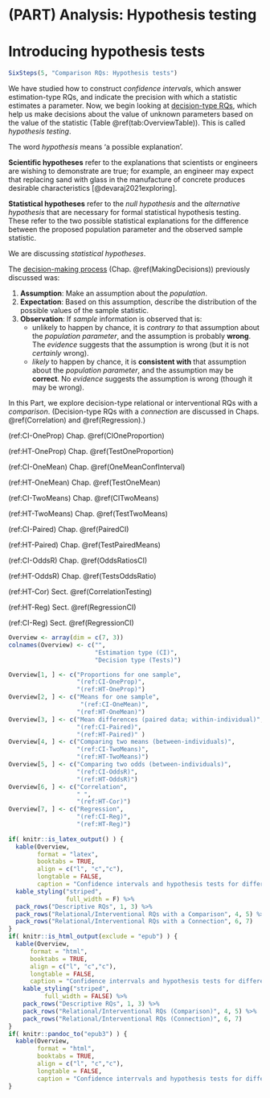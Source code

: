 # (PART) Analysis: Hypothesis testing {-}


# Introducing hypothesis tests {#HTIntro}


```r
SixSteps(5, "Comparison RQs: Hypothesis tests")
```

We have studied how to construct *confidence intervals*, which answer estimation-type RQs, and indicate the precision with which a statistic estimates a parameter.
Now, we begin looking at [decision-type RQs](#TwoApproachesHT), which help us make decisions about the value of unknown parameters based on the value of the statistic (Table \@ref(tab:OverviewTable)).
This is called *hypothesis testing*.


::: {.tipBox .tip data-latex="{iconmonstr-info-6-240.png}"}
The word *hypothesis* means 'a possible explanation'.\smallskip

**Scientific hypotheses** refer to the explanations that scientists or engineers are wishing to demonstrate are true; for example, an engineer may expect that replacing sand with glass in the manufacture of concrete produces desirable characteristics [@devaraj2021exploring].\smallskip

**Statistical hypotheses** refer to the *null hypothesis* and the *alternative hypothesis* that are necessary for formal statistical hypothesis testing.
These refer to the two possible statistical explanations for the difference between the proposed population parameter and the observed sample statistic.\smallskip

We are discussing *statistical hypotheses*.
:::


The [decision-making process](#DecisionMaking) (Chap. \@ref(MakingDecisions)) previously discussed was:

1. **Assumption**: Make an assumption about the *population*.
2. **Expectation**: Based on this assumption, describe the distribution of the possible values of the sample statistic.
3. **Observation**:
   If *sample* information is observed that is:
    - unlikely to happen by chance, it is *contrary to* that assumption about the *population parameter*, and the assumption is probably **wrong**.
			The *evidence* suggests that the assumption is wrong (but it is not *certainly* wrong).
    - *likely* to happen by chance, it is **consistent with** that assumption about the *population parameter*, and the assumption may be **correct**.
			No *evidence* suggests the assumption is wrong (though it may be wrong).

In this Part, we explore decision-type relational or interventional RQs with a *comparison*.
(Decision-type RQs with a *connection* are discussed in Chaps. \@ref(Correlation) and \@ref(Regression).)


(ref:CI-OneProp) Chap. \@ref(CIOneProportion)

(ref:HT-OneProp) Chap. \@ref(TestOneProportion)

(ref:CI-OneMean) Chap. \@ref(OneMeanConfInterval)

(ref:HT-OneMean) Chap. \@ref(TestOneMean)

(ref:CI-TwoMeans) Chap. \@ref(CITwoMeans)

(ref:HT-TwoMeans) Chap. \@ref(TestTwoMeans)

(ref:CI-Paired) Chap. \@ref(PairedCI)

(ref:HT-Paired) Chap. \@ref(TestPairedMeans)

(ref:CI-OddsR) Chap. \@ref(OddsRatiosCI)

(ref:HT-OddsR) Chap. \@ref(TestsOddsRatio)


(ref:HT-Cor) Sect. \@ref(CorrelationTesting)

(ref:HT-Reg) Sect. \@ref(RegressionCI)

(ref:CI-Reg) Sect. \@ref(RegressionCI)

```r
Overview <- array(dim = c(7, 3))
colnames(Overview) <- c("",
                        "Estimation type (CI)",
                        "Decision type (Tests)")

Overview[1, ] <- c("Proportions for one sample",
                   "(ref:CI-OneProp)",
                   "(ref:HT-OneProp)")
Overview[2, ] <- c("Means for one sample",
                    "(ref:CI-OneMean)",
                   "(ref:HT-OneMean)")
Overview[3, ] <- c("Mean differences (paired data; within-individual)",
                   "(ref:CI-Paired)",
                   "(ref:HT-Paired)" )
Overview[4, ] <- c("Comparing two means (between-individuals)",
                   "(ref:CI-TwoMeans)",
                   "(ref:HT-TwoMeans)")
Overview[5, ] <- c("Comparing two odds (between-individuals)", 
                   "(ref:CI-OddsR)",
                   "(ref:HT-OddsR)")
Overview[6, ] <- c("Correlation", 
                   " ",
                   "(ref:HT-Cor)")
Overview[7, ] <- c("Regression", 
                   "(ref:CI-Reg)",
                   "(ref:HT-Reg)")
  
if( knitr::is_latex_output() ) {
  kable(Overview,
        format = "latex",
        booktabs = TRUE,
        align = c("l", "c","c"),
        longtable = FALSE,
        caption = "Confidence intervals and hypothesis tests for different situations") %>%
  kable_styling("striped", 
                full_width = F) %>%
  pack_rows("Descriptive RQs", 1, 3) %>%
  pack_rows("Relational/Interventional RQs with a Comparison", 4, 5) %>%
  pack_rows("Relational/Interventional RQs with a Connection", 6, 7)
}
if( knitr::is_html_output(exclude = "epub") ) {
  kable(Overview,
      format = "html",
      booktabs = TRUE,
      align = c("l", "c","c"),
      longtable = FALSE,
      caption = "Confidence interrvals and hypothesis tests for different situations") %>%
    kable_styling("striped", 
		  full_width = FALSE) %>%
    pack_rows("Descriptive RQs", 1, 3) %>%
    pack_rows("Relational/Interventional RQs (Comparison)", 4, 5) %>%
    pack_rows("Relational/Interventional RQs (Connection)", 6, 7)
}
if( knitr::pandoc_to("epub3") ) {
  kable(Overview,
        format = "html",
        booktabs = TRUE,
        align = c("l", "c","c"),
        longtable = FALSE,
        caption = "Confidence interrvals and hypothesis tests for different situations") 
}

```



